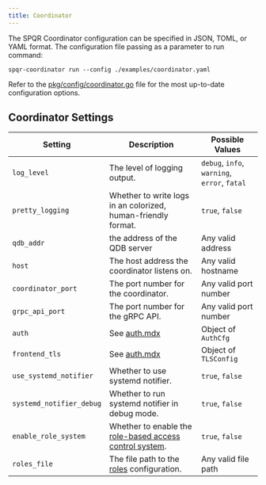 ```yaml
---
title: Coordinator
---
```


The SPQR Coordinator configuration can be specified in JSON, TOML, or YAML format. The configuration file passing as a parameter to run command:

```
spqr-coordinator run --config ./examples/coordinator.yaml
```

Refer to the [pkg/config/coordinator.go](https://github.com/pg-sharding/spqr/blob/master/pkg/config/coordinator.go) file for the most up-to-date configuration options.

## Coordinator Settings

| Setting                  | Description                                                        | Possible Values       |
|--------------------------|--------------------------------------------------------------------|-----------------------|
| `log_level`              | The level of logging output.                                       | `debug`, `info`, `warning`, `error`, `fatal`|
| `pretty_logging`         | Whether to write logs in an colorized, human-friendly format.      | `true`, `false`       |
| `qdb_addr`               | the address of the QDB server                                      | Any valid address     |
| `host`                   | The host address the coordinator listens on.                       | Any valid hostname    |
| `coordinator_port`       | The port number for the coordinator.                               | Any valid port number |
| `grpc_api_port`          | The port number for the gRPC API.                                  | Any valid port number |
| `auth`                   | See [auth.mdx](./auth)                                             | Object of `AuthCfg`   |
| `frontend_tls`           | See [auth.mdx](./auth)                                             | Object of `TLSConfig` |
| `use_systemd_notifier`   | Whether to use systemd notifier.                                   | `true`, `false`       |
| `systemd_notifier_debug` | Whether to run systemd notifier in debug mode.                     | `true`, `false`       |
| `enable_role_system`     | Whether to enable the [role-based access control system](./roles). | `true`, `false`       |
| `roles_file`             | The file path to the [roles](./roles) configuration.               | Any valid file path   |

